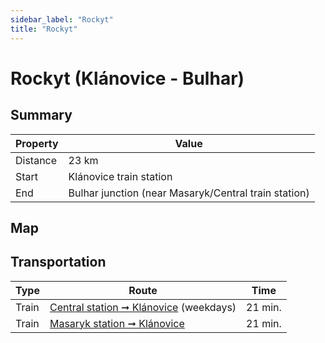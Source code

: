 ```yaml
---
sidebar_label: "Rockyt"
title: "Rockyt"
---
```


# Rockyt (Klánovice - Bulhar)

## Summary

| Property | Value |
| --- | --- |
| Distance | 23 km |
| Start | Klánovice train station |
| End | Bulhar junction (near Masaryk/Central train station) |

## Map

<MapyCzEmbeddedPath id="jujaduhevo"></MapyCzEmbeddedPath>

## Transportation

| Type | Route | Time |
| --- | --- | --- |
| Train | [Central station ➞ Klánovice](https://idos.idnes.cz/vlakyautobusymhdvse/spojeni/vysledky/?f=Praha%20hl.n.&fc=100003&t=Praha-Kl%C3%A1novice&tc=100003&direct=true&af=true&trt=150,151,152,153&fcs=3 "See timetable") (weekdays) | 21 min. |
| Train | [Masaryk station ➞ Klánovice](https://idos.idnes.cz/vlakyautobusymhdvse/spojeni/vysledky/?f=Praha%20Masarykovo%20n.&fc=100003&t=Praha-Kl%C3%A1novice&tc=100003&direct=true&af=true&trt=150,151,152,153&fcs=3 "See timetable") | 21 min. |
